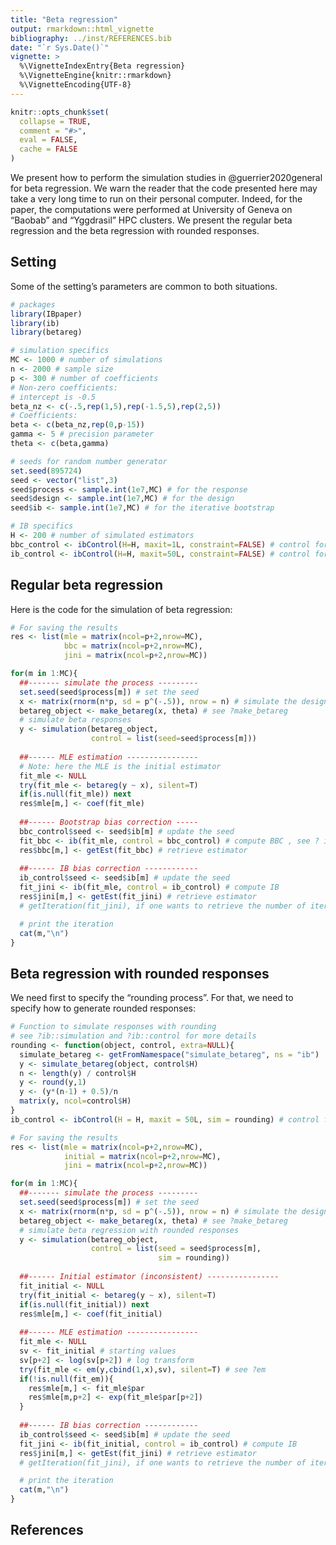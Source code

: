 ```yaml
---
title: "Beta regression"
output: rmarkdown::html_vignette
bibliography: ../inst/REFERENCES.bib
date: "`r Sys.Date()`"
vignette: >
  %\VignetteIndexEntry{Beta regression}
  %\VignetteEngine{knitr::rmarkdown}
  %\VignetteEncoding{UTF-8}
---
```


```r
knitr::opts_chunk$set(
  collapse = TRUE,
  comment = "#>",
  eval = FALSE,
  cache = FALSE
)
```

We present how to perform the simulation studies in @guerrier2020general for beta regression. We warn the reader that the code presented here may take a very long time to run on their personal computer. Indeed, for the paper, the computations were performed at University of Geneva on "Baobab" and "Yggdrasil" HPC clusters. We present the regular beta regression and the beta regression with rounded responses. 

## Setting
Some of the setting's parameters are common to both situations.

```r
# packages
library(IBpaper)
library(ib)
library(betareg)

# simulation specifics
MC <- 1000 # number of simulations
n <- 2000 # sample size
p <- 300 # number of coefficients
# Non-zero coefficients:
# intercept is -0.5
beta_nz <- c(-.5,rep(1,5),rep(-1.5,5),rep(2,5))
# Coefficients:
beta <- c(beta_nz,rep(0,p-15))
gamma <- 5 # precision parameter
theta <- c(beta,gamma)

# seeds for random number generator
set.seed(895724)
seed <- vector("list",3)
seed$process <- sample.int(1e7,MC) # for the response
seed$design <- sample.int(1e7,MC) # for the design
seed$ib <- sample.int(1e7,MC) # for the iterative bootstrap

# IB specifics
H <- 200 # number of simulated estimators
bbc_control <- ibControl(H=H, maxit=1L, constraint=FALSE) # control for bootstrap bias correction (BBC)
ib_control <- ibControl(H=H, maxit=50L, constraint=FALSE) # control for iterative bootstrap (IB)
```


## Regular beta regression
Here is the code for the simulation of beta regression:

```r
# For saving the results
res <- list(mle = matrix(ncol=p+2,nrow=MC),
            bbc = matrix(ncol=p+2,nrow=MC),
            jini = matrix(ncol=p+2,nrow=MC))

for(m in 1:MC){
  ##------- simulate the process ---------
  set.seed(seed$process[m]) # set the seed
  x <- matrix(rnorm(n*p, sd = p^(-.5)), nrow = n) # simulate the design
  betareg_object <- make_betareg(x, theta) # see ?make_betareg
  # simulate beta responses
  y <- simulation(betareg_object, 
                  control = list(seed=seed$process[m])) 
  
  ##------ MLE estimation ----------------
  # Note: here the MLE is the initial estimator
  fit_mle <- NULL
  try(fit_mle <- betareg(y ~ x), silent=T)
  if(is.null(fit_mle)) next
  res$mle[m,] <- coef(fit_mle)
  
  ##------ Bootstrap bias correction -----
  bbc_control$seed <- seed$ib[m] # update the seed
  fit_bbc <- ib(fit_mle, control = bbc_control) # compute BBC , see ? ib::ib for more details
  res$bbc[m,] <- getEst(fit_bbc) # retrieve estimator
  
  ##------ IB bias correction ------------
  ib_control$seed <- seed$ib[m] # update the seed
  fit_jini <- ib(fit_mle, control = ib_control) # compute IB
  res$jini[m,] <- getEst(fit_jini) # retrieve estimator
  # getIteration(fit_jini), if one wants to retrieve the number of iterations

  # print the iteration
  cat(m,"\n")
}
```

## Beta regression with rounded responses
We need first to specify the "rounding process". For that, we need to specify how to generate rounded responses:
```r
# Function to simulate responses with rounding
# see ?ib::simulation and ?ib::control for more details 
rounding <- function(object, control, extra=NULL){
  simulate_betareg <- getFromNamespace("simulate_betareg", ns = "ib")
  y <- simulate_betareg(object, control$H)
  n <- length(y) / control$H
  y <- round(y,1)
  y <- (y*(n-1) + 0.5)/n
  matrix(y, ncol=control$H)
}
ib_control <- ibControl(H = H, maxit = 50L, sim = rounding) # control for iterative bootstrap (IB)
```

```r
# For saving the results
res <- list(mle = matrix(ncol=p+2,nrow=MC),
            initial = matrix(ncol=p+2,nrow=MC),
            jini = matrix(ncol=p+2,nrow=MC))

for(m in 1:MC){
  ##------- simulate the process ---------
  set.seed(seed$process[m]) # set the seed
  x <- matrix(rnorm(n*p, sd = p^(-.5)), nrow = n) # simulate the design
  betareg_object <- make_betareg(x, theta) # see ?make_betareg
  # simulate beta regression with rounded responses
  y <- simulation(betareg_object, 
                  control = list(seed = seed$process[m], 
                                 sim = rounding)) 
  
  ##------ Initial estimator (inconsistent) ----------------
  fit_initial <- NULL
  try(fit_initial <- betareg(y ~ x), silent=T)
  if(is.null(fit_initial)) next
  res$mle[m,] <- coef(fit_initial)
  
  ##------ MLE estimation ----------------
  fit_mle <- NULL
  sv <- fit_initial # starting values
  sv[p+2] <- log(sv[p+2]) # log transform
  try(fit_mle <- em(y,cbind(1,x),sv), silent=T) # see ?em
  if(!is.null(fit_em)){
    res$mle[m,] <- fit_mle$par
    res$mle[m,p+2] <- exp(fit_mle$par[p+2])
  }
  
  ##------ IB bias correction ------------
  ib_control$seed <- seed$ib[m] # update the seed
  fit_jini <- ib(fit_initial, control = ib_control) # compute IB
  res$jini[m,] <- getEst(fit_jini) # retrieve estimator
  # getIteration(fit_jini), if one wants to retrieve the number of iterations

  # print the iteration
  cat(m,"\n")
}
```

## References

